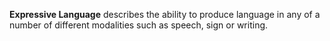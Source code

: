 '''Expressive Language''' describes the ability to produce language in any of a number of different modalities such as speech, sign or writing.